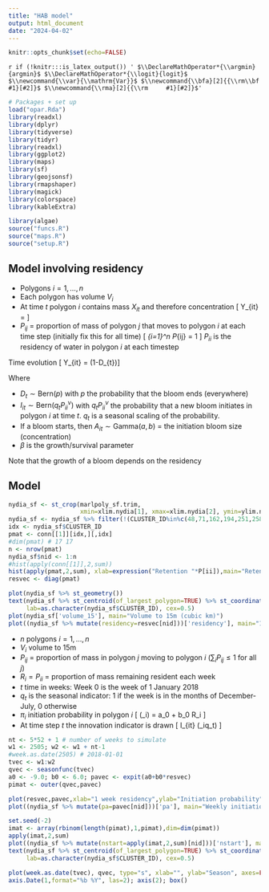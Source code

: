 ```yaml
---
title: "HAB model"
output: html_document
date: "2024-04-02"
---
```


```r
knitr::opts_chunk$set(echo=FALSE)
```

<!--- For HTML Only --- Equivalent code for .pdf must be included in preamble.tex -->
`r if (!knitr:::is_latex_output()) '
$\\DeclareMathOperator*{\\argmin}{argmin}$
$\\DeclareMathOperator*{\\logit}{logit}$
$\\newcommand{\\var}{\\mathrm{Var}}$
$\\newcommand{\\bfa}[2]{{\\rm\\bf #1}[#2]}$
$\\newcommand{\\rma}[2]{{\\rm     #1}[#2]}$'`

```r
# Packages + set up
load("opar.Rda")
library(readxl)
library(dplyr)
library(tidyverse)
library(tidyr)
library(readxl)
library(ggplot2)
library(maps)
library(sf)
library(geojsonsf)
library(rmapshaper)
library(magick)
library(colorspace)
library(kableExtra)

library(algae)
source("funcs.R")
source("maps.R")
source("setup.R")
```

## Model involving residency

* Polygons $i=1,\ldots,n$
* Each polygon has volume $V_i$
* At time $t$ polygon $i$ contains mass $X_{it}$ and therefore concentration
  \[
     Y_{it} = \frac{X_{it}}{V_i}
  \]
* $P_{ij}$ = proportion of mass of polygon $j$ that moves to polygon $i$ at each time step (initially fix this for all time)
  \[
      \sum_{i=1}^n P_{ij} = 1 \qquad \text{(mass conservation)}
  \]
  $P_{ii}$ is the residency of water in polygon $i$ at each timestep

Time evolution
\[
   Y_{it} = (1-D_{t})\left[I_{it}A_{it} + \beta (P_{ii}/P_0)^{\lambda_2} V_i^{-1}\sum_{j=1}^n P_{ij} (P_{jj}/P_0)^{\lambda_1} V_j Y_{j,t-1}\right]
\]

Where

 * $D_{t}\sim\text{Bern}(p)$ with $p$ the probability that the bloom ends (everywhere)
 * $I_{it}\sim\text{Bern}(q_t P_{ii}^\nu)$ with $q_tP_{ii}^\nu$ the probability that a new bloom initiates
   in polygon $i$ at time $t$.  $q_t$ is a seasonal scaling of the probability.
 * If a bloom starts, then $A_{it}\sim\text{Gamma}(a,b)$ = the initiation bloom size (concentration)
 * $\beta$ is the growth/survival parameter

Note that the growth of a bloom depends on the residency


## Model

```r
nydia_sf <- st_crop(marlpoly_sf.trim, 
                    xmin=xlim.nydia[1], xmax=xlim.nydia[2], ymin=ylim.nydia[1], ymax=ylim.nydia[2])
nydia_sf <- nydia_sf %>% filter(!(CLUSTER_ID%in%c(48,71,162,194,251,258,293,406)))
idx <- nydia_sf$CLUSTER_ID
pmat <- conn[[1]][idx,][,idx]
#dim(pmat) # 17 17
n <- nrow(pmat)
nydia_sf$nid <- 1:n
#hist(apply(conn[[1]],2,sum))
hist(apply(pmat,2,sum), xlab=expression("Retention "*P[ii]),main="Retention",breaks=11)
resvec <- diag(pmat)
```

```r
plot(nydia_sf %>% st_geometry())
text(nydia_sf %>% st_centroid(of_largest_polygon=TRUE) %>% st_coordinates(), 
     lab=as.character(nydia_sf$CLUSTER_ID), cex=0.5)
plot(nydia_sf['volume_15'], main="Volume to 15m (cubic km)")
plot((nydia_sf %>% mutate(residency=resvec[nid]))['residency'], main="1 week water residency")
```


 * $n$ polygons $i=1,\ldots,n$
 * $V_i$ volume to 15m
 * $P_{ij}$ = proportion of mass in polygon $j$ moving to polygon $i$ ($\sum_i P_{ij}\leq 1$ for all $j$)
 * $R_i = P_{ii}$ = proportion of mass remaining resident each week
 * $t$ time in weeks: Week 0 is the week of 1 January 2018
 * $q_t$ is the seasonal indicator: 1 if the week is in the months of December-July, 0 otherwise
 * $\pi_i$ initiation probability in polygon $i$
   \[
      \logit(\pi_i) = a_0 + b_0 R_i
   \]
 * At time step $t$ the innovation indicator is drawn
   \[
      I_{it} \sim \text{Bernoulli}(\pi_iq_t)
   \]
 
```r
nt <- 5*52 + 1 # number of weeks to simulate
w1 <- 2505; w2 <- w1 + nt-1
#week.as.date(2505) # 2018-01-01
tvec <- w1:w2
qvec <- seasonfunc(tvec)
a0 <- -9.0; b0 <- 6.0; pavec <- expit(a0+b0*resvec)
pimat <- outer(qvec,pavec)
```

```r
plot(resvec,pavec,xlab="1 week residency",ylab="Initiation probability")
plot((nydia_sf %>% mutate(pa=pavec[nid]))['pa'], main="Weekly initiation probability")
```

```r
set.seed(-2)
imat <- array(rbinom(length(pimat),1,pimat),dim=dim(pimat))
apply(imat,2,sum)
plot((nydia_sf %>% mutate(nstart=apply(imat,2,sum)[nid]))['nstart'], main="Number of occurrences")
text(nydia_sf %>% st_centroid(of_largest_polygon=TRUE) %>% st_coordinates(), 
     lab=as.character(nydia_sf$CLUSTER_ID), cex=0.5)
```


```r
plot(week.as.date(tvec), qvec, type="s", xlab="", ylab="Season", axes=FALSE)
axis.Date(1,format="%b %Y", las=2); axis(2); box()
```







